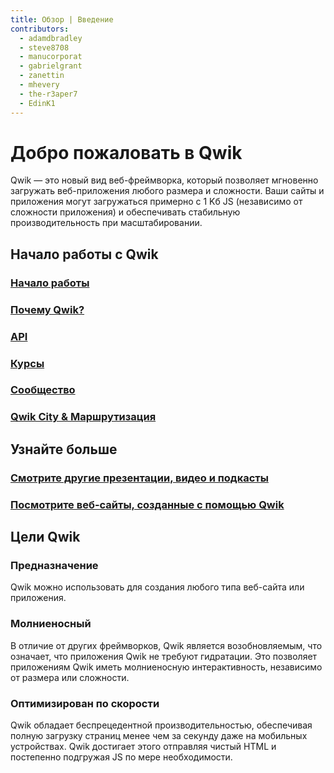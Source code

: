 ```yaml
---
title: Обзор | Введение
contributors:
  - adamdbradley
  - steve8708
  - manucorporat
  - gabrielgrant
  - zanettin
  - mhevery
  - the-r3aper7
  - EdinK1
---
```



# Добро пожаловать в Qwik

Qwik — это новый вид веб-фреймворка, который позволяет мгновенно загружать веб-приложения любого размера и сложности. Ваши сайты и приложения могут загружаться примерно с 1 Kб JS (независимо от сложности приложения) и обеспечивать стабильную производительность при масштабировании.

## Начало работы с Qwik

<div class="card-grid">
  <a class="card card-center" href="./getting-started/">
    <ImgGettingStartedRocket class="intro-icon" style="margin-bottom:-7px"/>
    <h3>Начало работы</h3>
  </a>
  <a class="card card-center" href="./concepts/think-qwik/">
    <ImgWhyQwikLogo class="intro-icon" />
    <h3>Почему Qwik?</h3>
  </a>
  <a class="card card-center" href="./components/overview/">
    <ImgApiServer class="intro-icon" style="margin-bottom:15px"/>
    <h3>API</h3>
  </a>
  <a class="card card-center" href="/ecosystem/#courses">
    <ImgCoursesBook class="intro-icon" style="margin-bottom:15px"/>
    <h3>Курсы</h3>
  </a>
  <a class="card card-center" href="https://qwik.builder.io/chat">
     <ImgCommunityChat class="intro-icon" />
    <h3>Сообщество</h3>
  </a>
  <a class="card card-center" href="/docs/qwikcity/">
    <ImgQwikcityAndRouting class="intro-icon" />
    <h3>Qwik City & Маршрутизация</h3>
  </a>
</div>

## Узнайте больше

<div class="card-grid">
  <a class="card card-center" href="/media/">
    <ImgSeeMoreMedia class="intro-icon" />
    <h3>Смотрите другие презентации, видео и подкасты</h3>
  </a>
  <a class="card card-center" href="/showcase/">
    <ImgShowcase class="intro-icon" />
    <h3>Посмотрите веб-сайты, созданные с помощью Qwik</h3>
  </a>
</div>

## Цели Qwik

<div class="card-grid">
  <div class="card">
    <h3>Предназначение</h3>
    <p>Qwik можно использовать для создания любого типа веб-сайта или приложения.</p>
  </div>
  <div class="card">
    <h3>Молниеносный</h3>
    <p>В отличие от других фреймворков, Qwik является возобновляемым, что означает, что приложения Qwik не требуют гидратации. Это позволяет приложениям Qwik иметь молниеносную интерактивность, независимо от размера или сложности.</p>
  </div>
  <div class="card">
    <h3>Оптимизирован по скорости</h3>
    <p>Qwik обладает беспрецедентной производительностью, обеспечивая полную загрузку страниц менее чем за секунду даже на мобильных устройствах. Qwik достигает этого отправляя чистый HTML и постепенно подгружая JS по мере необходимости.</p>
  </div>
</div>
